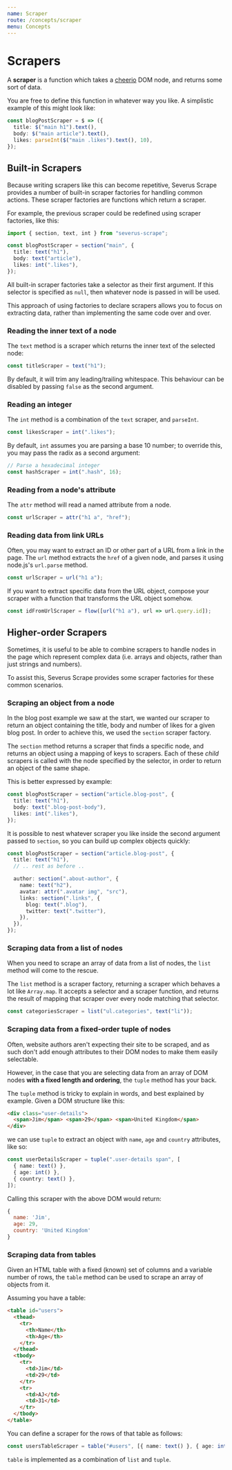 ```yaml
---
name: Scraper
route: /concepts/scraper
menu: Concepts
---
```


# Scrapers

A **scraper** is a function which takes a [cheerio](https://npm.im/cheerio) DOM node, and returns some sort of data.

You are free to define this function in whatever way you like. A simplistic example of this might look like:

```ts
const blogPostScraper = $ => ({
  title: $("main h1").text(),
  body: $("main article").text(),
  likes: parseInt($("main .likes").text(), 10),
});
```

## Built-in Scrapers

Because writing scrapers like this can become repetitive, Severus Scrape provides a number of built-in scraper factories for handling common actions.
These scraper factories are functions which return a scraper.

For example, the previous scraper could be redefined using scraper factories, like this:

```ts
import { section, text, int } from "severus-scrape";

const blogPostScraper = section("main", {
  title: text("h1"),
  body: text("article"),
  likes: int(".likes"),
});
```

All built-in scraper factories take a selector as their first argument.
If this selector is specified as `null`, then whatever node is passed in will be used.

This approach of using factories to declare scrapers allows you to focus on extracting data, rather than implementing the same code over and over.

### Reading the inner text of a node

The `text` method is a scraper which returns the inner text of the selected node:

```ts
const titleScraper = text("h1");
```

By default, it will trim any leading/trailing whitespace. This behaviour can be disabled by passing `false` as the second argument.

### Reading an integer

The `int` method is a combination of the `text` scraper, and `parseInt`.

```ts
const likesScraper = int(".likes");
```

By default, `int` assumes you are parsing a base 10 number; to override this, you may pass the radix as a second argument:

```ts
// Parse a hexadecimal integer
const hashScraper = int(".hash", 16);
```

### Reading from a node's attribute

The `attr` method will read a named attribute from a node.

```ts
const urlScraper = attr("h1 a", "href");
```

### Reading data from link URLs

Often, you may want to extract an ID or other part of a URL from a link in the page.
The `url` method extracts the `href` of a given node, and parses it using node.js's `url.parse` method.

```ts
const urlScraper = url("h1 a");
```

If you want to extract specific data from the URL object, compose your scraper with a function that transforms the URL object somehow.

```ts
const idFromUrlScraper = flow([url("h1 a"), url => url.query.id]);
```

## Higher-order Scrapers

Sometimes, it is useful to be able to combine scrapers to handle nodes in the page which represent complex data (i.e. arrays and objects, rather than just strings and numbers).

To assist this, Severus Scrape provides some scraper factories for these common scenarios.

### Scraping an object from a node

In the blog post example we saw at the start, we wanted our scraper to return an object containing the title, body and number of likes for a given blog post.
In order to achieve this, we used the `section` scraper factory.

The `section` method returns a scraper that finds a specific node, and returns an object using a mapping of keys to scrapers.
Each of these _child_ scrapers is called with the node specified by the selector, in order to return an object of the same shape.

This is better expressed by example:

```ts
const blogPostScraper = section("article.blog-post", {
  title: text("h1"),
  body: text(".blog-post-body"),
  likes: int(".likes"),
});
```

It is possible to nest whatever scraper you like inside the second argument passed to `section`, so you can build up complex objects quickly:

```ts
const blogPostScraper = section("article.blog-post", {
  title: text("h1"),
  // .. rest as before ..

  author: section(".about-author", {
    name: text("h2"),
    avatar: attr(".avatar img", "src"),
    links: section(".links", {
      blog: text(".blog"),
      twitter: text(".twitter"),
    }),
  }),
});
```

### Scraping data from a list of nodes

When you need to scrape an array of data from a list of nodes, the `list` method will come to the rescue.

The `list` method is a scraper factory, returning a scraper which behaves a lot like `Array.map`. It accepts a selector and a scraper function, and returns the result of mapping that scraper over every node matching that selector.

```ts
const categoriesScraper = list("ul.categories", text("li"));
```

### Scraping data from a fixed-order tuple of nodes

Often, website authors aren't expecting their site to be scraped, and as such don't add enough attributes to their DOM nodes to make them easily selectable.

However, in the case that you are selecting data from an array of DOM nodes **with a fixed length and ordering**, the `tuple` method has your back.

The `tuple` method is tricky to explain in words, and best explained by example.
Given a DOM structure like this:

```html
<div class="user-details">
  <span>Jim</span> <span>29</span> <span>United Kingdom</span>
</div>
```

we can use `tuple` to extract an object with `name`, `age` and `country` attributes, like so:

```ts
const userDetailsScraper = tuple(".user-details span", [
  { name: text() },
  { age: int() },
  { country: text() },
]);
```

Calling this scraper with the above DOM would return:

```js
{
  name: 'Jim',
  age: 29,
  country: 'United Kingdom'
}
```

### Scraping data from tables

Given an HTML table with a fixed (known) set of columns and a variable number of rows, the `table` method can be used to scrape an array of objects from it.

Assuming you have a table:

```html
<table id="users">
  <thead>
    <tr>
      <th>Name</th>
      <th>Age</th>
    </tr>
  </thead>
  <tbody>
    <tr>
      <td>Jim</td>
      <td>29</td>
    </tr>
    <tr>
      <td>AJ</td>
      <td>31</td>
    </tr>
  </tbody>
</table>
```

You can define a scraper for the rows of that table as follows:

```ts
const usersTableScraper = table("#users", [{ name: text() }, { age: int() }]);
```

`table` is implemented as a combination of `list` and `tuple`.
